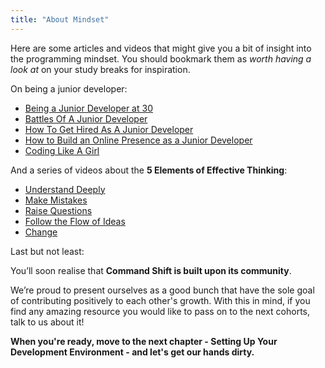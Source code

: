 ```yaml
---
title: "About Mindset"
---
```


Here are some articles and videos that might give you a bit of insight into the programming mindset.
You should bookmark them as *worth having a look at* on your study breaks for inspiration.

On being a junior developer:

- [Being a Junior Developer at 30](https://hackernoon.com/being-a-junior-developer-at-30-38309f1daee8)
- [Battles Of A Junior Developer](https://medium.com/techtrument/battles-of-a-junior-developer-part-1-127b6f046acc)
- [How To Get Hired As A Junior Developer](https://www.freecodecamp.org/news/how-to-get-hired-as-a-junior-web-developer-its-hard-but-you-can-do-it-f680c20f0285/)
- [How to Build an Online Presence as a Junior Developer](https://hackernoon.com/how-to-build-an-online-presence-as-a-junior-developer-c90bc096989b)
- [Coding Like A Girl](https://medium.com/@sailorhg/coding-like-a-girl-595b90791cce)

And a series of videos about the **5 Elements of Effective Thinking**:

- [Understand Deeply](https://www.youtube.com/watch?v=ii0xJDVF8c8)
- [Make Mistakes](https://www.youtube.com/watch?v=Txq-bsbbhaY) 
- [Raise Questions](https://www.youtube.com/watch?v=lYh5S-VkUQQ)
- [Follow the Flow of Ideas](https://www.youtube.com/watch?v=IkEZEpFU4m4)
- [Change](https://www.youtube.com/watch?v=q4y5yOERwGc)

Last but not least:

You’ll soon realise that **Command Shift is built upon its community**.

We’re proud to present ourselves as a good bunch that have the sole goal of contributing positively to each other's growth. With this in mind, if you find any amazing resource you would like to pass on to the next cohorts, talk to us about it!

**When you're ready, move to the next chapter - Setting Up Your Development Environment - and let's get our hands dirty.**